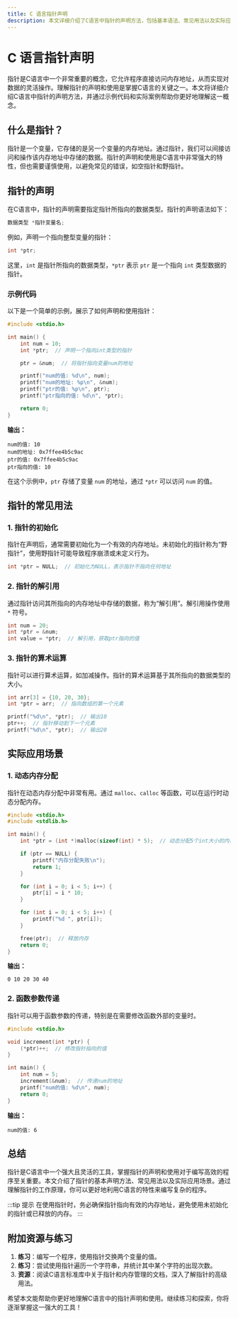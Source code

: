 ```yaml
---
title: C 语言指针声明
description: 本文详细介绍了C语言中指针的声明方法，包括基本语法、常见用法以及实际应用场景，适合初学者学习。
---
```


# C 语言指针声明

指针是C语言中一个非常重要的概念，它允许程序直接访问内存地址，从而实现对数据的灵活操作。理解指针的声明和使用是掌握C语言的关键之一。本文将详细介绍C语言中指针的声明方法，并通过示例代码和实际案例帮助你更好地理解这一概念。

## 什么是指针？

指针是一个变量，它存储的是另一个变量的内存地址。通过指针，我们可以间接访问和操作该内存地址中存储的数据。指针的声明和使用是C语言中非常强大的特性，但也需要谨慎使用，以避免常见的错误，如空指针和野指针。

## 指针的声明

在C语言中，指针的声明需要指定指针所指向的数据类型。指针的声明语法如下：

```c
数据类型 *指针变量名;
```

例如，声明一个指向整型变量的指针：

```c
int *ptr;
```

这里，`int` 是指针所指向的数据类型，`*ptr` 表示 `ptr` 是一个指向 `int` 类型数据的指针。

### 示例代码

以下是一个简单的示例，展示了如何声明和使用指针：

```c
#include <stdio.h>

int main() {
    int num = 10;
    int *ptr;  // 声明一个指向int类型的指针

    ptr = &num;  // 将指针指向变量num的地址

    printf("num的值: %d\n", num);
    printf("num的地址: %p\n", &num);
    printf("ptr的值: %p\n", ptr);
    printf("ptr指向的值: %d\n", *ptr);

    return 0;
}
```

**输出：**

```
num的值: 10
num的地址: 0x7ffee4b5c9ac
ptr的值: 0x7ffee4b5c9ac
ptr指向的值: 10
```

在这个示例中，`ptr` 存储了变量 `num` 的地址，通过 `*ptr` 可以访问 `num` 的值。

## 指针的常见用法

### 1. 指针的初始化

指针在声明后，通常需要初始化为一个有效的内存地址。未初始化的指针称为“野指针”，使用野指针可能导致程序崩溃或未定义行为。

```c
int *ptr = NULL;  // 初始化为NULL，表示指针不指向任何地址
```

### 2. 指针的解引用

通过指针访问其所指向的内存地址中存储的数据，称为“解引用”。解引用操作使用 `*` 符号。

```c
int num = 20;
int *ptr = &num;
int value = *ptr;  // 解引用，获取ptr指向的值
```

### 3. 指针的算术运算

指针可以进行算术运算，如加减操作。指针的算术运算基于其所指向的数据类型的大小。

```c
int arr[3] = {10, 20, 30};
int *ptr = arr;  // 指向数组的第一个元素

printf("%d\n", *ptr);  // 输出10
ptr++;  // 指针移动到下一个元素
printf("%d\n", *ptr);  // 输出20
```

## 实际应用场景

### 1. 动态内存分配

指针在动态内存分配中非常有用。通过 `malloc`、`calloc` 等函数，可以在运行时动态分配内存。

```c
#include <stdio.h>
#include <stdlib.h>

int main() {
    int *ptr = (int *)malloc(sizeof(int) * 5);  // 动态分配5个int大小的内存

    if (ptr == NULL) {
        printf("内存分配失败\n");
        return 1;
    }

    for (int i = 0; i < 5; i++) {
        ptr[i] = i * 10;
    }

    for (int i = 0; i < 5; i++) {
        printf("%d ", ptr[i]);
    }

    free(ptr);  // 释放内存
    return 0;
}
```

**输出：**

```
0 10 20 30 40
```

### 2. 函数参数传递

指针可以用于函数参数的传递，特别是在需要修改函数外部的变量时。

```c
#include <stdio.h>

void increment(int *ptr) {
    (*ptr)++;  // 修改指针指向的值
}

int main() {
    int num = 5;
    increment(&num);  // 传递num的地址
    printf("num的值: %d\n", num);
    return 0;
}
```

**输出：**

```
num的值: 6
```

## 总结

指针是C语言中一个强大且灵活的工具，掌握指针的声明和使用对于编写高效的程序至关重要。本文介绍了指针的基本声明方法、常见用法以及实际应用场景。通过理解指针的工作原理，你可以更好地利用C语言的特性来编写复杂的程序。

:::tip 提示
在使用指针时，务必确保指针指向有效的内存地址，避免使用未初始化的指针或已释放的内存。
:::

## 附加资源与练习

1. **练习**：编写一个程序，使用指针交换两个变量的值。
2. **练习**：尝试使用指针遍历一个字符串，并统计其中某个字符的出现次数。
3. **资源**：阅读C语言标准库中关于指针和内存管理的文档，深入了解指针的高级用法。

希望本文能帮助你更好地理解C语言中的指针声明和使用。继续练习和探索，你将逐渐掌握这一强大的工具！